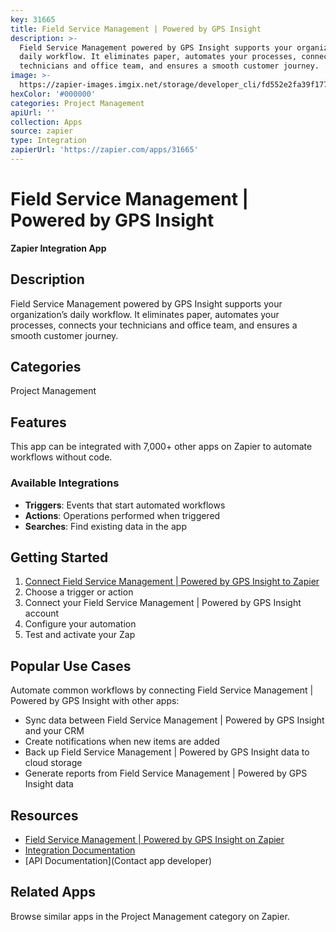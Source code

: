 ```yaml
---
key: 31665
title: Field Service Management | Powered by GPS Insight
description: >-
  Field Service Management powered by GPS Insight supports your organization’s
  daily workflow. It eliminates paper, automates your processes, connects your
  technicians and office team, and ensures a smooth customer journey.
image: >-
  https://zapier-images.imgix.net/storage/developer_cli/fd552e2fa39f1773c3642491c1674c7d.png?auto=format%2Ccompress&ixlib=python-3.0.0&q=50
hexColor: '#000000'
categories: Project Management
apiUrl: ''
collection: Apps
source: zapier
type: Integration
zapierUrl: 'https://zapier.com/apps/31665'
---
```

# Field Service Management | Powered by GPS Insight

**Zapier Integration App**

## Description

Field Service Management powered by GPS Insight supports your organization’s daily workflow. It eliminates paper, automates your processes, connects your technicians and office team, and ensures a smooth customer journey.

## Categories

Project Management

## Features

This app can be integrated with 7,000+ other apps on Zapier to automate workflows without code.

### Available Integrations

- **Triggers**: Events that start automated workflows
- **Actions**: Operations performed when triggered
- **Searches**: Find existing data in the app

## Getting Started

1. [Connect Field Service Management | Powered by GPS Insight to Zapier](https://zapier.com/apps/31665)
2. Choose a trigger or action
3. Connect your Field Service Management | Powered by GPS Insight account
4. Configure your automation
5. Test and activate your Zap

## Popular Use Cases

Automate common workflows by connecting Field Service Management | Powered by GPS Insight with other apps:

- Sync data between Field Service Management | Powered by GPS Insight and your CRM
- Create notifications when new items are added
- Back up Field Service Management | Powered by GPS Insight data to cloud storage
- Generate reports from Field Service Management | Powered by GPS Insight data

## Resources

- [Field Service Management | Powered by GPS Insight on Zapier](https://zapier.com/apps/31665)
- [Integration Documentation](https://zapier.com/apps/31665/integrations)
- [API Documentation](Contact app developer)

## Related Apps

Browse similar apps in the Project Management category on Zapier.
